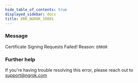 ```yaml
---
hide_table_of_contents: true
displayed_sidebar: docs
title: ERR_NGROK_19001
---
```




### Message

Certificate Signing Requests Failed! Reason: `ERROR`

<ErrorDetails error="err_ngrok_19001" />

### Further help

If you're having trouble resolving this error, please reach out to [support@ngrok.com](mailto:support@ngrok.com?subject=Help%20with%20ERR_NGROK_19001)
